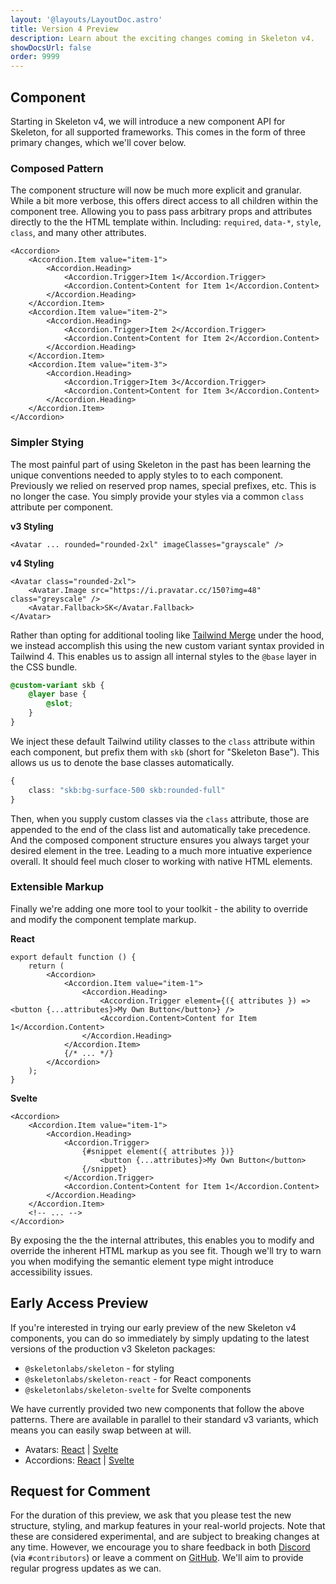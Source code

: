 ```yaml
---
layout: '@layouts/LayoutDoc.astro'
title: Version 4 Preview
description: Learn about the exciting changes coming in Skeleton v4.
showDocsUrl: false
order: 9999
---
```



## Component

Starting in Skeleton v4, we will introduce a new component API for Skeleton, for all supported frameworks. This comes in the form of three primary changes, which we'll cover below.

### Composed Pattern

The component structure will now be much more explicit and granular. While a bit more verbose, this offers direct access to all children within the component tree. Allowing you to pass pass arbitrary props and attributes directly to the the HTML template within. Including: `required`, `data-*`, `style`, `class`, and many other attributes.

```svelte
<Accordion>
	<Accordion.Item value="item-1">
		<Accordion.Heading>
			<Accordion.Trigger>Item 1</Accordion.Trigger>
			<Accordion.Content>Content for Item 1</Accordion.Content>
		</Accordion.Heading>
	</Accordion.Item>
	<Accordion.Item value="item-2">
		<Accordion.Heading>
			<Accordion.Trigger>Item 2</Accordion.Trigger>
			<Accordion.Content>Content for Item 2</Accordion.Content>
		</Accordion.Heading>
	</Accordion.Item>
	<Accordion.Item value="item-3">
		<Accordion.Heading>
			<Accordion.Trigger>Item 3</Accordion.Trigger>
			<Accordion.Content>Content for Item 3</Accordion.Content>
		</Accordion.Heading>
	</Accordion.Item>
</Accordion>
```

### Simpler Stying

The most painful part of using Skeleton in the past has been learning the unique conventions needed to apply styles to to each component. Previously we relied on reserved prop names, special prefixes, etc. This is no longer the case. You simply provide your styles via a common `class` attribute per component.

**v3 Styling**

```svelte
<Avatar ... rounded="rounded-2xl" imageClasses="grayscale" />
```

**v4 Styling**

```svelte
<Avatar class="rounded-2xl">
	<Avatar.Image src="https://i.pravatar.cc/150?img=48" class="greyscale" />
	<Avatar.Fallback>SK</Avatar.Fallback>
</Avatar>
```

Rather than opting for additional tooling like [Tailwind Merge](https://github.com/dcastil/tailwind-merge) under the hood, we instead accomplish this using the new custom variant syntax provided in Tailwind 4. This enables us to assign all internal styles to the `@base` layer in the CSS bundle.

```css
@custom-variant skb {
	@layer base {
		@slot;
	}
}
```

We inject these default Tailwind utility classes to the `class` attribute within each component, but prefix them with `skb` (short for "Skeleton Base"). This allows us us to denote the base classes automatically.

```ts
{
	class: "skb:bg-surface-500 skb:rounded-full"
}
```

Then, when you supply custom classes via the `class` attribute, those are appended to the end of the class list and automatically take precedence. And the composed component structure ensures you always target your desired element in the tree. Leading to a much more intuative experience overall. It should feel much closer to working with native HTML elements.

### Extensible Markup

Finally we're adding one more tool to your toolkit - the ability to override and modify the component template markup.

**React**

```tsx
export default function () {
	return (
		<Accordion>
			<Accordion.Item value="item-1">
				<Accordion.Heading>
					<Accordion.Trigger element={({ attributes }) => <button {...attributes}>My Own Button</button>} />
					<Accordion.Content>Content for Item 1</Accordion.Content>
				</Accordion.Heading>
			</Accordion.Item>
			{/* ... */}
		</Accordion>
	);
}
```

**Svelte**

```svelte
<Accordion>
	<Accordion.Item value="item-1">
		<Accordion.Heading>
			<Accordion.Trigger>
				{#snippet element({ attributes })}
					<button {...attributes}>My Own Button</button>
				{/snippet}
			</Accordion.Trigger>
			<Accordion.Content>Content for Item 1</Accordion.Content>
		</Accordion.Heading>
	</Accordion.Item>
	<!-- ... -->
</Accordion>
```

By exposing the the the internal attributes, this enables you to modify and override the inherent HTML markup as you see fit. Though we'll try to warn you when modifying the semantic element type might introduce accessibility issues.

## Early Access Preview

If you're interested in trying our early preview of the new Skeleton v4 components, you can do so immediately by simply updating to the latest versions of the production v3 Skeleton packages:

- `@skeletonlabs/skeleton` - for styling
- `@skeletonlabs/skeleton-react` - for React components
- `@skeletonlabs/skeleton-svelte` for Svelte components

We have currently provided two new components that follow the above patterns. There are available in parallel to their standard v3 variants, which means you can easily swap between at will.

- Avatars: [React](/docs/components-composed/avatar/react) | [Svelte](/docs/components-composed/avatar/svelte)
- Accordions: [React](/docs/components-composed/accordion/react) | [Svelte](/docs/components-composed/accordion/svelte)

## Request for Comment

For the duration of this preview, we ask that you please test the new structure, styling, and markup features in your real-world projects. Note that these are considered experimental, and are subject to breaking changes at any time. However, we encourage you to share feedback in both [Discord](https://discord.com/invite/EXqV7W8MtY) (via `#contributors`) or leave a comment on [GitHub](https://github.com/skeletonlabs/skeleton). We'll aim to provide regular progress updates as we can.
